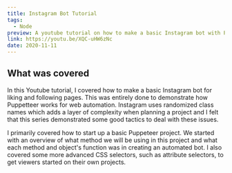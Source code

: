 ```yaml
---
title: Instagram Bot Tutorial
tags:
  - Node
preview: A youtube tutorial on how to make a basic Instagram bot with Puppetteer.
link: https://youtu.be/XQC-uHW6zNc
date: 2020-11-11
---
```


## What was covered

In this Youtube tutorial, I covered how to make a basic Instagram bot for liking and following pages. This was entirely done to demonstrate how Puppetteer works for web automation. Instagram uses randomized class names which adds a layer of complexity when planning a project and I felt that this series demonstrated some good tactics to deal with these issues.

I primarily covered how to start up a basic Puppeteer project. We started with an overview of what method we will be using in this project and what each method and object's function was in creating an automated bot. I also covered some more advanced CSS selectors, such as attribute selectors, to get viewers started on their own projects.
